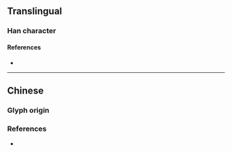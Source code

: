 {{character info/new}}
{{also|的}}
==Translingual==

===Han character===
{{Han char|rn=72|rad=日|as=03|sn=7|four=67020|canj=API,APM|ids=⿰日勺}}

====References====
* {{Han ref|kx=0490.130|dkj=13760|dj=0851.140|hdz=21487.150|uh=65F3|ud=26099|bh=CAFA|bd=51962}}

----

==Chinese==

===Glyph origin===
{{Han etym}}
{{zh-see|的|v|[[clear]]; [[red]] [[dot]] worn on the [[face]] by [[women]]}}

===References===
* {{R:twedu|B01521}}